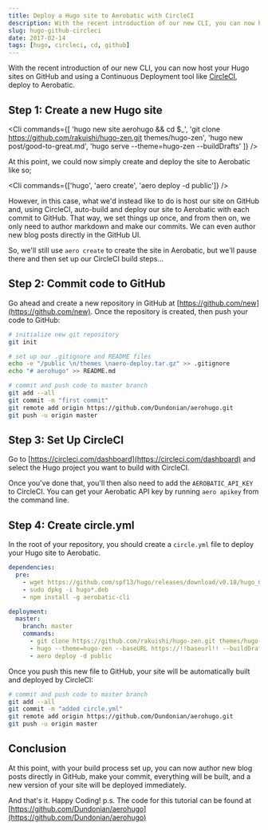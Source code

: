 ```yaml
---
title: Deploy a Hugo site to Aerobatic with CircleCI
description: With the recent introduction of our new CLI, you can now host your Hugo sites on GitHub and using a Continuous Deployment tool like CircleCI, deploy to Aerobatic.
slug: hugo-github-circleci
date: 2017-02-14
tags: [hugo, circleci, cd, github]
---
```



With the recent introduction of our new CLI, you can now host your Hugo sites on GitHub and using a Continuous Deployment tool like [CircleCI](https://circleci.com), deploy to Aerobatic.

## Step 1: Create a new Hugo site

<Cli
  commands={[
    'hugo new site aerohugo && cd $_',
    'git clone https://github.com/rakuishi/hugo-zen.git themes/hugo-zen',
    'hugo new post/good-to-great.md',
    'hugo serve --theme=hugo-zen --buildDrafts'
  ]}
/>

At this point, we could now simply create and deploy the site to Aerobatic like so;

<Cli commands={['hugo', 'aero create', 'aero deploy -d public']} />

However, in this case, what we'd instead like to do is host our site on GitHub and, using CircleCI, auto-build and deploy our site to Aerobatic with each commit to GitHub. That way, we set things up once, and from then on, we only need to author markdown and make our commits. We can even author new blog posts directly in the GitHub UI.

So, we'll still use `aero create` to create the site in Aerobatic, but we'll pause there and then set up our CircleCI build steps...

## Step 2: Commit code to GitHub

Go ahead and create a new repository in GitHub at [https://github.com/new](https://github.com/new). Once the repository is created, then push your code to GitHub:

```bash
# initialize new git repository
git init

# set up our .gitignore and README files
echo -e "/public \n/themes \naero-deploy.tar.gz" >> .gitignore
echo "# aerohugo" >> README.md

# commit and push code to master branch
git add --all
git commit -m "first commit"
git remote add origin https://github.com/Dundonian/aerohugo.git
git push -u origin master
```

## Step 3: Set Up CircleCI

Go to [https://circleci.com/dashboard](https://circleci.com/dashboard) and select the Hugo project you want to build with CircleCI.

Once you've done that, you'll then also need to add the `AEROBATIC_API_KEY` to CircleCI. You can get your Aerobatic API key by running `aero apikey` from the command line.

<MdxImage
  screenshot
  src="https://www.aerobatic.com/media/blog/hugo/circle-ci-env-var.png"
  alt="Aerobatic API Key"
/>

## Step 4: Create circle.yml

In the root of your repository, you should create a `circle.yml` file to deploy your Hugo site to Aerobatic.

```yaml
dependencies:
  pre:
    - wget https://github.com/spf13/hugo/releases/download/v0.18/hugo_0.18-64bit.deb
    - sudo dpkg -i hugo*.deb
    - npm install -g aerobatic-cli

deployment:
  master:
    branch: master
    commands:
      - git clone https://github.com/rakuishi/hugo-zen.git themes/hugo-zen
      - hugo --theme=hugo-zen --baseURL https://!!baseurl!! --buildDrafts
      - aero deploy -d public
```

Once you push this new file to GitHub, your site will be automatically built and deployed by CircleCI:

```bash
# commit and push code to master branch
git add --all
git commit -m "added circle.yml"
git remote add origin https://github.com/Dundonian/aerohugo.git
git push -u origin master
```

<MdxImage
  screenshot
  src="https://www.aerobatic.com/media/blog/hugo/aero-deploy.png"
  alt="Aerobatic Deploy"
/>

## Conclusion

At this point, with your build process set up, you can now author new blog posts directly in GitHub, make your commit, everything will be built, and a new version of your site will be deployed immediately.

<MdxImage
  screenshot
  src="https://www.aerobatic.com/media/blog/hugo/author-gh.png"
  alt="Author in GitHub"
/>

And that's it. Happy Coding! p.s. The code for this tutorial can be found at [https://github.com/Dundonian/aerohugo](https://github.com/Dundonian/aerohugo)
